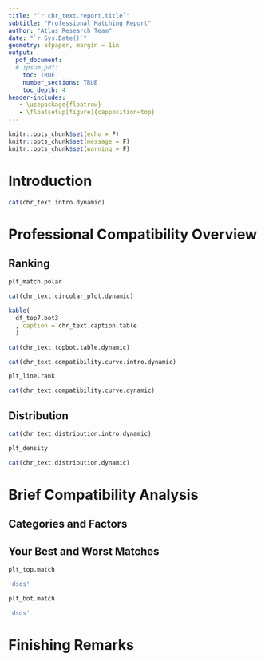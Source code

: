 ```yaml
---
title: "`r chr_text.report.title`"
subtitle: "Professional Matching Report" 
author: "Atlas Research Team"
date: "`r Sys.Date()`"
geometry: a4paper, margin = 1in
output:
  pdf_document:
  # ipsum_pdf:
    toc: TRUE
    number_sections: TRUE
    toc_depth: 4
header-includes:
   - \usepackage{floatrow}
   - \floatsetup[figure]{capposition=top}
---
```


```r
knitr::opts_chunk$set(echo = F)
knitr::opts_chunk$set(message = F)
knitr::opts_chunk$set(warning = F)
```

# Introduction

```r
cat(chr_text.intro.dynamic)
```

\newpage

# Professional Compatibility Overview

## Ranking

```r
plt_match.polar
```

```r
cat(chr_text.circular_plot.dynamic)
```

```r
kable(
  df_top7.bot3
  , caption = chr_text.caption.table
  )
```

```r
cat(chr_text.topbot.table.dynamic)
```

```r
cat(chr_text.compatibility.curve.intro.dynamic)
```

```r
plt_line.rank
```

```r
cat(chr_text.compatibility.curve.dynamic)
```

## Distribution

```r
cat(chr_text.distribution.intro.dynamic)
```

```r
plt_density
```

```r
cat(chr_text.distribution.dynamic)
```

\newpage

# Brief Compatibility Analysis

## Categories and Factors

## Your Best and Worst Matches

```r
plt_top.match
```

```r
'dsds'
```

```r
plt_bot.match
```

```r
'dsds'
```

# Finishing Remarks
